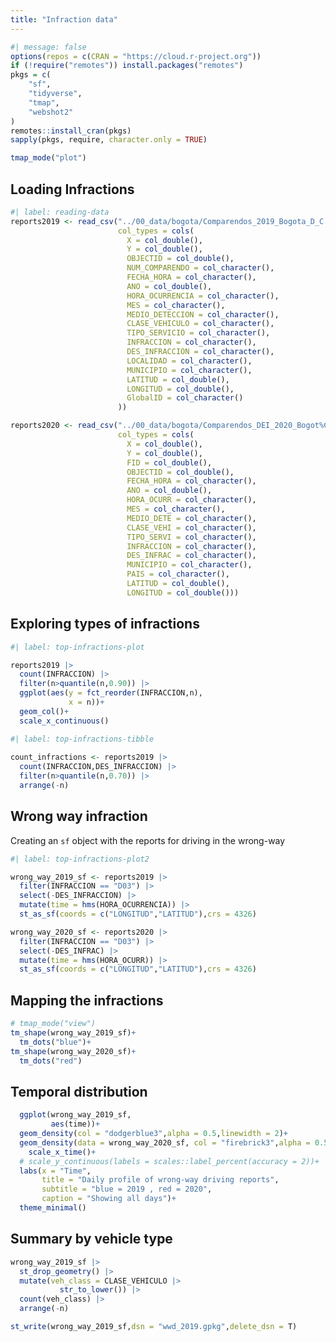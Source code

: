 ```yaml
---
title: "Infraction data"
---
```


```r
#| message: false
options(repos = c(CRAN = "https://cloud.r-project.org"))
if (!require("remotes")) install.packages("remotes")
pkgs = c(
    "sf",
    "tidyverse",
    "tmap",
    "webshot2"
)
remotes::install_cran(pkgs)
sapply(pkgs, require, character.only = TRUE)

tmap_mode("plot")
```


## Loading Infractions 

```r
#| label: reading-data
reports2019 <- read_csv("../00_data/bogota/Comparendos_2019_Bogota_D_C.csv",
                        col_types = cols(
                          X = col_double(),
                          Y = col_double(),
                          OBJECTID = col_double(),
                          NUM_COMPARENDO = col_character(),
                          FECHA_HORA = col_character(),
                          ANO = col_double(),
                          HORA_OCURRENCIA = col_character(),
                          MES = col_character(),
                          MEDIO_DETECCION = col_character(),
                          CLASE_VEHICULO = col_character(),
                          TIPO_SERVICIO = col_character(), 
                          INFRACCION = col_character(),
                          DES_INFRACCION = col_character(),
                          LOCALIDAD = col_character(),
                          MUNICIPIO = col_character(),
                          LATITUD = col_double(),
                          LONGITUD = col_double(),
                          GlobalID = col_character()
                        ))
```


```r
reports2020 <- read_csv("../00_data/bogota/Comparendos_DEI_2020_Bogot%C3%A1_D_C.csv",
                        col_types = cols(
                          X = col_double(),
                          Y = col_double(),
                          FID = col_double(),
                          OBJECTID = col_double(),
                          FECHA_HORA = col_character(),
                          ANO = col_double(),
                          HORA_OCURR = col_character(),
                          MES = col_character(),
                          MEDIO_DETE = col_character(),
                          CLASE_VEHI = col_character(),
                          TIPO_SERVI = col_character(),
                          INFRACCION = col_character(),
                          DES_INFRAC = col_character(),
                          MUNICIPIO = col_character(),
                          PAIS = col_character(),
                          LATITUD = col_double(),
                          LONGITUD = col_double()))

```


## Exploring types of infractions

```r
#| label: top-infractions-plot

reports2019 |> 
  count(INFRACCION) |> 
  filter(n>quantile(n,0.90)) |> 
  ggplot(aes(y = fct_reorder(INFRACCION,n),
             x = n))+
  geom_col()+
  scale_x_continuous()
```


```r
#| label: top-infractions-tibble
 
count_infractions <- reports2019 |> 
  count(INFRACCION,DES_INFRACCION) |> 
  filter(n>quantile(n,0.70)) |> 
  arrange(-n)
```

## Wrong way infraction

Creating an `sf` object with the reports for driving in the wrong-way

```r
#| label: top-infractions-plot2

wrong_way_2019_sf <- reports2019 |>
  filter(INFRACCION == "D03") |> 
  select(-DES_INFRACCION) |>
  mutate(time = hms(HORA_OCURRENCIA)) |> 
  st_as_sf(coords = c("LONGITUD","LATITUD"),crs = 4326)

wrong_way_2020_sf <- reports2020 |>
  filter(INFRACCION == "D03") |> 
  select(-DES_INFRAC) |> 
  mutate(time = hms(HORA_OCURR)) |>
  st_as_sf(coords = c("LONGITUD","LATITUD"),crs = 4326)
```

## Mapping the infractions

```r
# tmap_mode("view")
tm_shape(wrong_way_2019_sf)+
  tm_dots("blue")+
tm_shape(wrong_way_2020_sf)+
  tm_dots("red")
```


## Temporal distribution

```r
  ggplot(wrong_way_2019_sf,
         aes(time))+
  geom_density(col = "dodgerblue3",alpha = 0.5,linewidth = 2)+
  geom_density(data = wrong_way_2020_sf, col = "firebrick3",alpha = 0.5,linewidth = 2)+
    scale_x_time()+
  # scale_y_continuous(labels = scales::label_percent(accuracy = 2))+
  labs(x = "Time",
       title = "Daily profile of wrong-way driving reports",
       subtitle = "blue = 2019 , red = 2020",
       caption = "Showing all days")+
  theme_minimal()
```


## Summary by vehicle type

```r
wrong_way_2019_sf |>
  st_drop_geometry() |> 
  mutate(veh_class = CLASE_VEHICULO |>
           str_to_lower()) |> 
  count(veh_class) |> 
  arrange(-n)
```

```r
st_write(wrong_way_2019_sf,dsn = "wwd_2019.gpkg",delete_dsn = T)
```





